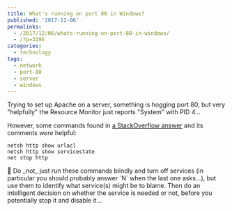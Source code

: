 ```yaml
---
title: What's running on port 80 in Windows?
published: '2017-12-06'
permalinks:
  - /2017/12/06/whats-running-on-port-80-in-windows/
  - /?p=3196
categories:
  - technology
tags:
  - network
  - port-80
  - server
  - windows
---
```


Trying to set up Apache on a server, something is hogging port 80, but very "helpfully" the Resource Monitor just reports "System" with PID 4...

However, some commands found in [a StackOverflow answer](https://stackoverflow.com/a/26653919/39321) and its comments _were_ helpful:

```dos
netsh http show urlacl
netsh http show servicestate
net stop http
```

<Note>
  📝 Do _not_ just run these commands blindly and turn off services (in
  particular you should probably answer `N` when the last one asks...), but use
  them to identify what service(s) might be to blame. Then do an intelligent
  decision on whether the service is needed or not, before you potentially stop
  it and disable it...
</Note>
